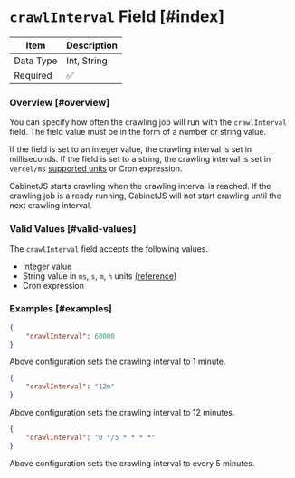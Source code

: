 # `crawlInterval` Field [#index]

| Item      | Description |
|-----------|-------------|
| Data Type | Int, String |
| Required  | ✅           |

### Overview [#overview]

You can specify how often the crawling job will run with the `crawlInterval` field. The field value must be in the form
of a number or string value.

If the field is set to an integer value, the crawling interval is set in milliseconds. If the field is set to a string,
the crawling interval is set in `vercel/ms` [supported units](https://github.com/vercel/ms) or Cron expression.

CabinetJS starts crawling when the crawling interval is reached. If the crawling job is already running, CabinetJS
will not start crawling until the next crawling interval.

### Valid Values [#valid-values]

The `crawlInterval` field accepts the following values.

- Integer value
- String value in `ms`, `s`, `m`, `h` units [(reference)](https://github.com/vercel/ms)
- Cron expression

### Examples [#examples]

```json
{
    "crawlInterval": 60000
}
```
Above configuration sets the crawling interval to 1 minute.

```json
{
    "crawlInterval": "12m"
}
```

Above configuration sets the crawling interval to 12 minutes.

```json
{
    "crawlInterval": "0 */5 * * * *"
}
```

Above configuration sets the crawling interval to every 5 minutes.
